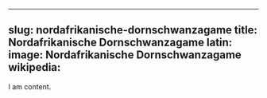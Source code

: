 
---
slug: nordafrikanische-dornschwanzagame
title: Nordafrikanische Dornschwanzagame
latin:
image: Nordafrikanische Dornschwanzagame
wikipedia: 
---

I am content.
